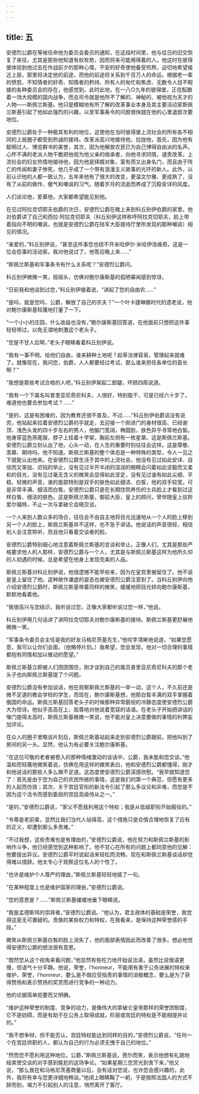 ```yaml
---
---
---
```

title: 五
---



安德烈公爵在等候任命他为委员会委员的通知，在这段时间里，他与往日的旧交恢复了来往，尤其是那些他知道有权有势，因而将来可能用得着的人。他这时在彼得堡体验到他过去在作战前夕的那种心情，不安的好奇使他备受煎熬，迫切地希望接近上层，那里将决定他的前途，而他的前途将关系到千百万人的命运。根据老一辈的愤怒、不知情者的好奇、知情者的矜持、所有人的匆忙和焦虑、无数令人目不暇接的各种委员会的存在，他感觉到，此时此地，在一八○九年的彼得堡，正在酝酿着一场大规模的国内战争，而总司令就是他所不了解的、神秘的、被他视为天才的人物——斯佩兰斯基。他只是模糊地有所了解的改革事业本身及其主要活动家斯佩兰斯基引起了他如此强烈的兴趣，以至军事条令的问题很快就在他的心里退居次要地位。

安德烈公爵处于一种极其有利的地位，这使他在当时彼得堡上流社会的所有各不相同的上层圈子都受到热诚的接待。改革派高兴地接待他，拉拢他，首先，因为他有聪明过人、博览群书的美誉，其次，因为他解放农民已为自己博得自由派的名声。心怀不满的老派人物干脆把他视为他父亲的继承者，向他寻求同情，谴责改革。上流社会的妇女热情地接待他，因为他是择婿对象，富有而又出身名门，而且由于阵亡的传闻和妻子惨死，他几乎成了一个带有浪漫主义故事的光环的新人。此外，以前认识他的人都一致认为，五年来他有了很大的改变，更温文尔雅、更成熟了，没有了从前的做作、傲气和嘲讽的习气，随着岁月的流逝而养成了沉稳安详的风度。

人们谈论他，爱慕他，大家都希望能见到他。

在见过阿拉克切耶夫伯爵的次日，安德烈公爵在晚上来到科丘别伊伯爵的家里。他对伯爵讲了自己和西拉·阿拉克切耶夫（科丘别伊这样称呼阿拉克切耶夫，脸上带着指向不明的嘲讽，也就是安德烈公爵在陆军大臣接待厅里所发现的那种嘲讽）相见的情况。

“亲爱的，”科丘别伊说，“甚至这件事您也绕不开米哈伊尔·米哈伊洛维奇。这是一位会揽事的活动家。我对他说过了。他答应晚上来……”

“斯佩兰斯基和军事条令有什么关系呢？”安德烈公爵问。

科丘别伊微微一笑，摇摇头，仿佛对鲍尔康斯基的孤陋寡闻感到惊讶。

“日前我和他谈到过您，”科丘别伊接着说，“讲起了您的自由农……”

“是吗，就是您吗，公爵，解放了自己的农夫？”一个叶卡捷琳娜时代的遗老说，他对鲍尔康斯基轻蔑地打量了一下。

“一个小小的庄园，什么收益也没有，”鲍尔康斯基回答道，在他面前只想把这件事轻轻带过，以免无谓地刺激这个老头子。

“您是不甘人后啊，”老头子眼睛看着科丘别伊说。

“我有一事不明，给他们自由，谁来耕种土地呢？起草法律容易，管理起来就难了。就像现在，我问您，伯爵，人人都要经过考试，那么谁来担任各单位的首长啊？”

“我想是那些考试合格的人吧，”科丘别伊架起二郎腿，环顾四周说道。

“我有一个下属名叫普里亚尼奇尼科夫，人很好，特别能干，可是已经六十岁了，难道他也要去参加考试？……”

“是的，这是有困难的，因为教育还很不普及，不过……”科丘别伊伯爵话没有说完，他站起来拉着安德烈公爵的手就走，去迎接一个刚进门的身材很高、已经谢顶、浅色头发的四十岁左右的男人，他脑门宽阔，椭圆脸，肤色异乎寻常地白皙。他身穿蓝色燕尾服，脖子上挂着十字架，胸前左侧有一枚星章。这是斯佩兰斯基。安德烈公爵立刻认出了他，心头一动，在人生的重要时刻往往会这样。这是尊敬、羡慕、期待吗，他不知道。斯佩兰斯基的整个体态是一种特殊的类型，令人一见之下就能认出他来。在安德烈公爵生活于其中的上流社会，他没有见过如此安详、自信而又笨拙、迟钝的举止，没有见过半开半闭的湿润的眼睛会闪着如此坚毅而又柔和的目光，没有见过毫无含义的微笑会显得如此坚定，没有见过谁有如此尖细、平稳、轻微的声音，谁的面部特别是双手的肤色如此细洁、白皙，他的双手较宽，可是非常丰满、细洁而白皙。安德烈公爵只是在长期住院养伤的士兵脸上才看到过这样白皙、细洁的肤色。这是斯佩兰斯基，御前大臣，皇上的顾问，曾伴随皇上驻跸爱尔福特，不止一次与拿破仑会晤交谈。

一个人来到人数众多的场合，往往会不由自主地将目光迅速地从一个人的脸上移到另一个人的脸上，斯佩兰斯基并不这样，也不急于讲话。他说话的声音很轻，相信别人会注意聆听，而且他只看着交谈者的脸。

安德烈公爵特别细心地注意着斯佩兰斯基的言谈和举止。正像人们，尤其是那些严格要求他人的人那样，安德烈公爵与一个人，尤其是与斯佩兰斯基这样为他所久仰的人初遇的时候，总是希望在他身上发现完美的人品。

斯佩兰斯基对科丘别伊说，他很遗憾不能早些来，因为在皇宫里被留住了。他不说是皇上留住了他。这种故作谦虚的姿态也被安德烈公爵注意到了。当科丘别伊向他介绍安德烈公爵时，斯佩兰斯基带着同样的微笑，缓缓地把目光转向鲍尔康斯基，默默地看着他。

“我很高兴与您结识，我听说过您，正像大家都听说过您一样，”他说。

科丘别伊用几句话讲了讲阿拉克切耶夫对鲍尔康斯基的接待。斯佩兰斯基更舒展地微微一笑。

“军事条令委员会主任是我的好友马格尼茨基先生，”他咬字清晰地说道，“如果您愿意，我可以让你们会面。（他略停片刻。）我希望，您会发现，他对一切合理的事情都抱有同情和加以推动的愿望。”

斯佩兰斯基立即被人们团团围住，刚才谈到自己的属员普里亚尼奇尼科夫的那个老头子也向斯佩兰斯基提了个问题。

安德烈公爵没有参加谈话，他在观察斯佩兰斯基的一举一动，这个人，不久前还是微不足道的教会学校的学生，而现在，鲍尔康斯基想，他那白皙丰满的双手掌握着俄国的命运。斯佩兰斯基回答老头子的时候那种异常藐视的冷静态度使安德烈公爵大为惊讶。他似乎高高在上，屈尊地对他说着宽容的话语。在老头子开始把讲话的嗓门提得太高时，斯佩兰斯基微微一笑说，他不能对皇上决意要做的事情的利弊妄加评论。

在众人的圈子里略谈片刻后，斯佩兰斯基站起来走到安德烈公爵跟前，把他叫到了房间的另一头。显然，他认为有必要关注鲍尔康斯基。

“在这位可敬的老者被卷入的那种情绪激动的谈话中，公爵，我未能和您交谈，”他温和而轻蔑地微笑着说，仿佛在用这样的微笑表白，他和安德烈公爵都懂得，刚才和他说话的那些人多么微不足道。这态度使安德烈公爵深感欣慰。“我早就知道您了：首先是由于您为自己的农民所做的事情，这是我们的第一个典范，但愿有更多的人起而仿效；其次，关于宫廷官衔的新法令引起了那么多议论和非难，而您是不因为这个法令而感到委屈的宫廷高级侍从之一。”

“是的，”安德烈公爵说，“家父不愿我利用这个特权；我是从低级职衔开始服役的。”

“令尊是老前辈，显然比我们当代人站得高，这个措施只是合情合理地恢复了应有的正义，却遭到那么多责难。”

“不过我想，这些责难也是有理由的，”安德烈公爵说，他在努力和斯佩兰斯基的影响作斗争，他已经感觉到这种影响了。他不甘心在所有的问题上都同意他的见解：他要提出异议。安德烈公爵平时说起话来轻松而流畅，现在和斯佩兰斯基谈话却觉得难以措辞。他太专心于观察这位名人的个性了。

“也许是维护个人尊严的理由，”斯佩兰斯基轻轻地插了一句。

“在某种程度上也是维护国家的理由，”安德烈公爵说。

“您的意思是？……”斯佩兰斯基缓缓地垂下眼睛说。

“我是孟德斯鸠的崇拜者，”安德烈公爵说。“他认为，君主政体的基础是荣誉，我觉得这是无可置疑的。贵族的某些权力和特权，在我看来，是保持这种荣誉感的手段。”

微笑从斯佩兰斯基白皙的脸上消失了，他的面部表情因此而改善了很多。想必他觉得安德烈公爵的想法很有意思。

“既然您从这个视角来看问题，”他显然有些吃力地开始说法语，虽然比说俄语更慢，但语气十分平静。他说，荣誉，l'honneur，不能用有害于公务进展的特权来维护，荣誉，l'honneur，要么是不做应受指责的事情的消极概念，要么是为了获得赞扬和表示赞扬的奖赏而进行竞争的一种动力。

他的论据简单扼要而又明确。

“维护这种荣誉的制度、竞争的动力，是像伟大的拿破仑皇帝那样的荣誉团制度，它不是妨碍，而是有助于在公务上取得成就，阶层或宫廷的特权是不能相提并论的。”

“我不想争辩，但不能否认，宫廷特权能达到同样的目的，”安德烈公爵说，“任何一个在宫廷供职的人，都认为自己的行为必须无愧于自己的地位。”

“然而您不愿利用这种地位，公爵，”斯佩兰斯基说，莞尔而笑，表示他想有礼貌地结束使交谈的对手感到尴尬的这场争论。“如果星期三您赏光到舍下来，”他又说，“那么我在和马格尼茨基商量以后，会有话对您说，也许您会感兴趣的，此外，我将有幸与您更详细地畅谈。”他闭上眼睛鞠了一躬，于是按照法国人的方式不辞而别，竭力不引起别人的注意，悄然离开了客厅。